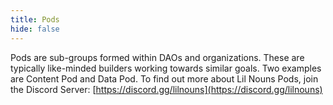 ```yaml
---
title: Pods
hide: false
---
```



Pods are sub-groups formed within DAOs and organizations. These are typically like-minded builders working towards similar goals. Two examples are Content Pod and Data Pod. To find out more about Lil Nouns Pods, join the Discord Server: [https://discord.gg/lilnouns](https://discord.gg/lilnouns)
